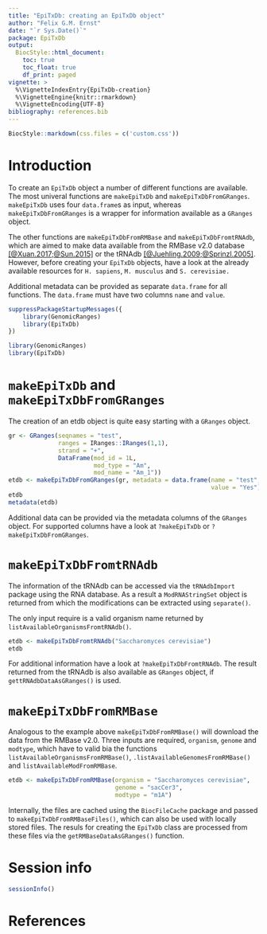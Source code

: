 ```yaml
---
title: "EpiTxDb: creating an EpiTxDb object"
author: "Felix G.M. Ernst"
date: "`r Sys.Date()`"
package: EpiTxDb
output:
  BiocStyle::html_document:
    toc: true
    toc_float: true
    df_print: paged
vignette: >
  %\VignetteIndexEntry{EpiTxDb-creation}
  %\VignetteEngine{knitr::rmarkdown}
  %\VignetteEncoding{UTF-8}
bibliography: references.bib
---
```


```r
BiocStyle::markdown(css.files = c('custom.css'))
```

# Introduction

To create an `EpiTxDb` object a number of different functions are available.
The most univeral functions are `makeEpiTxDb` and `makeEpiTxDbFromGRanges`.
`makeEpiTxDb` uses four `data.frame`s as input, whereas `makeEpiTxDbFromGRanges`
is a wrapper for information available as a `GRanges` object.

The other functions are `makeEpiTxDbFromRMBase` and `makeEpiTxDbFromtRNAdb`,
which are aimed to make data available from the RMBase v2.0 database
[[@Xuan.2017;@Sun.2015]](#References) or the tRNAdb
[[@Juehling.2009;@Sprinzl.2005]](#References). However, before creating your 
`EpiTxDb` objects, have a look at the already available resources for 
`H. sapiens`, `M. musculus` and `S. cerevisiae.`

Additional metadata can be provided as separate `data.frame` for all functions.
The `data.frame` must have two columns `name` and `value`.

```r
suppressPackageStartupMessages({
    library(GenomicRanges)
    library(EpiTxDb)
})
```
```r
library(GenomicRanges)
library(EpiTxDb)
```

# `makeEpiTxDb` and `makeEpiTxDbFromGRanges`

The creation of an etdb object is quite easy starting with a `GRanges` object.

```r
gr <- GRanges(seqnames = "test",
              ranges = IRanges::IRanges(1,1),
              strand = "+",
              DataFrame(mod_id = 1L,
                        mod_type = "Am",
                        mod_name = "Am_1"))
etdb <- makeEpiTxDbFromGRanges(gr, metadata = data.frame(name = "test",
                                                         value = "Yes"))
etdb
metadata(etdb)
```

Additional data can be provided via the metadata columns of the `GRanges`
object. For supported columns have a look at `?makeEpiTxDb` or 
`?makeEpiTxDbFromGRanges`.

# `makeEpiTxDbFromtRNAdb`

The information of the tRNAdb can be accessed via the `tRNAdbImport` package 
using the RNA database. As a result a `ModRNAStringSet` object is returned from
which the modifications can be extracted using `separate()`.

The only input require is a valid organism name returned by 
`listAvailableOrganismsFromtRNAdb()`.

```r
etdb <- makeEpiTxDbFromtRNAdb("Saccharomyces cerevisiae")
etdb
```

For additional information have a look at `?makeEpiTxDbFromtRNAdb`. The result
returned from the tRNAdb is also available as `GRanges` object, if 
`gettRNAdbDataAsGRanges()` is used.

# `makeEpiTxDbFromRMBase`

Analogous to the example above `makeEpiTxDbFromRMBase()` will download the data
from the RMBase v2.0. Three inputs are required, `organism`, `genome` and 
`modtype`, which have to valid bia the functions 
`listAvailableOrganismsFromRMBase()`, `.listAvailableGenomesFromRMBase()` and 
`listAvailableModFromRMBase`.

```r
etdb <- makeEpiTxDbFromRMBase(organism = "Saccharomyces cerevisiae",
                              genome = "sacCer3",
                              modtype = "m1A")
```

Internally, the files are cached using the `BiocFileCache` package and passed
to `makeEpiTxDbFromRMBaseFiles()`, which can also be used with locally stored
files. The resuls for creating the `EpiTxDb` class are processed from these
files via the `getRMBaseDataAsGRanges()` function.

# Session info

```r
sessionInfo()
```

<a name="References"></a>

# References
